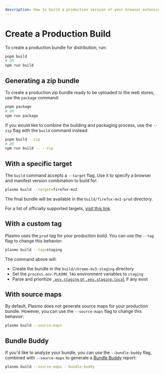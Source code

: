 ```yaml
---
description: How to build a production version of your browser extension.
---
```


# Create a Production Build

To create a production bundle for distribution, run:

```sh
pnpm build
# OR
npm run build
```

## Generating a zip bundle

To create a production zip bundle ready to be uploaded to the web stores, use the `package` command:

```sh
pnpm package
# OR
npm run package
```

If you would like to combine the building and packaging process, use the `--zip` flag with the `build` command instead:

```sh
pnpm build --zip
# OR
npm run build -- --zip
```

## With a specific target

The `build` command accepts a `--target` flag. Use it to specify a browser and manifest version combination to build for:

```sh
plasmo build --target=firefox-mv2
```

The final bundle will be available in the `build/firefox-mv2-prod` directory.

For a list of officially supported targets, [visit this link](./faq#what-are-the-officially-supported-browser-targets).

## With a custom tag

Plasmo uses the `prod` tag for your production build. You can use the `--tag` flag to change this behavior:

```sh
plasmo build --tag=staging
```

The command above will:

- Create the bundle in the `build/chrome-mv3-staging` directory
- Set the `process.env.PLASMO_TAG` environment variables to `staging`
- Parse and prioritize [`.env.staging` or `.env.staging.local`](/framework/env#bundle-specific-env) if any exist

## With source maps

By default, Plasmo does not generate source maps for your production bundle. However, you can use the `--source-maps` flag to change this behavior:

```sh
plasmo build --source-maps
```

## Bundle Buddy

If you'd like to analyze your bundle, you can use the `--bundle-buddy` flag, combined with `--source-maps` to generate a [Bundle Buddy](https://bundle-buddy.com/) report:

```sh
plasmo build --source-maps --bundle-buddy
```
